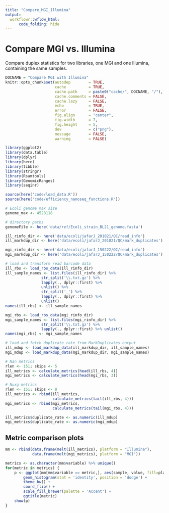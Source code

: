 ```yaml
---
title: "Compare_MGI_Illumina"
output:
  workflowr::wflow_html:
      code_folding: hide
---
```


# Compare MGI vs. Illumina

Compare duplex statistics for two libraries, one MGI and one Illumina, containing the same samples.


```r
DOCNAME = "Compare MGI with Illumina"
knitr::opts_chunk$set(autodep        = TRUE,
                      cache          = TRUE,
                      cache.path     = paste0("cache/", DOCNAME, "/"),
                      cache.comments = FALSE,
                      cache.lazy     = FALSE,
                      echo           = TRUE,
                      error          = FALSE,
                      fig.align      = "center",
                      fig.width      = 7,
                      fig.height     = 5,
                      dev            = c("png"),
                      message        = FALSE,
                      warning        = FALSE)
```


```r
library(ggplot2)
library(data.table)
library(dplyr)
library(here)
library(tibble)
library(stringr)
library(Rsamtools)
library(GenomicRanges)
library(seqinr)
```


```r
source(here('code/load_data.R'))
source(here('code/efficiency_nanoseq_functions.R'))
```


```r
# Ecoli genome max size
genome_max <- 4528118
```


```r
# directory paths
genomeFile <- here('data/ref/Ecoli_strain_BL21_genome.fasta')

ill_rinfo_dir <- here('data/ecoli/jafarJ_201021/QC/read_info')
ill_markdup_dir <- here('data/ecoli/jafarJ_201021/QC/mark_duplicates')

mgi_rinfo_dir <- here('data/ecoli/jafarJ_150222/QC/read_info')
mgi_markdup_dir <- here('data/ecoli/jafarJ_150222/QC/mark_duplicates')

# load and transform read barcode data
ill_rbs <- load_rbs_data(ill_rinfo_dir)
ill_sample_names <- list.files(ill_rinfo_dir) %>%
                str_split('\\.txt.gz') %>%
                lapply(., dplyr::first) %>%
                unlist() %>%
                str_split('_') %>%
                lapply(., dplyr::first) %>%
                unlist()
names(ill_rbs) <- ill_sample_names

mgi_rbs <- load_rbs_data(mgi_rinfo_dir)
mgi_sample_names <- list.files(mgi_rinfo_dir) %>%
                str_split('\\.txt.gz') %>%
                lapply(., dplyr::first) %>% unlist()
names(mgi_rbs) <- mgi_sample_names

# load and fetch duplicate rate from MarkDuplicates output
ill_mdup <- load_markdup_data(ill_markdup_dir, ill_sample_names)
mgi_mdup <- load_markdup_data(mgi_markdup_dir, mgi_sample_names)
```

```r
# Nan metrics
rlen <- 151; skips <- 5
ill_metrics <- calculate_metrics(head(ill_rbs, 4))
mgi_metrics <- calculate_metrics(head(mgi_rbs, 3))

# Nuxg metrics
rlen <- 151; skips <- 8
ill_metrics <- rbind(ill_metrics,
                     calculate_metrics(tail(ill_rbs, 4)))
mgi_metrics <- rbind(mgi_metrics,
                     calculate_metrics(tail(mgi_rbs, 4)))

ill_metrics$duplicate_rate <- as.numeric(ill_mdup)
mgi_metrics$duplicate_rate <- as.numeric(mgi_mdup)
```

## Metric comparison plots

```r
mm <- rbind(data.frame(melt(ill_metrics), platform = "Illumina"),
            data.frame(melt(mgi_metrics), platform = "MGI"))

metrics <- as.character(mm$variable) %>% unique()
for(metric in metrics) {
    p <- ggplot(mm[mm$variable == metric,], aes(sample, value, fill=platform)) +
        geom_histogram(stat = 'identity', position = 'dodge') +
        theme_bw() +
        coord_flip() +
        scale_fill_brewer(palette = 'Accent') +
        ggtitle(metric)
    show(p)
}
```





